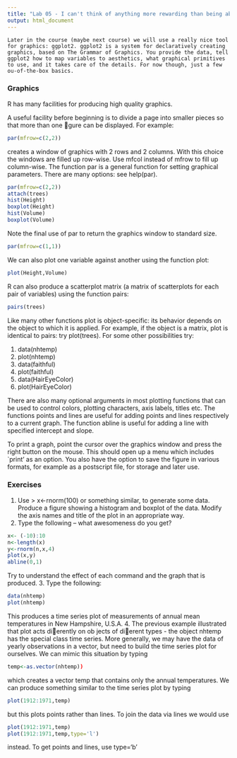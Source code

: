```yaml
---
title: "Lab 05 - I can't think of anything more rewarding than being able to express yourself to others through painting. - Bob Ross"
output: html_document
---
```



```marginfigure
Later in the course (maybe next course) we will use a really nice tool for graphics: ggplot2. ggplot2 is a system for declaratively creating graphics, based on The Grammar of Graphics. You provide the data, tell ggplot2 how to map variables to aesthetics, what graphical primitives to use, and it takes care of the details. For now though, just a few ou-of-the-box basics. 
```

### Graphics
R has many facilities for producing high quality graphics. 

A useful facility before beginning is to divide a page into smaller pieces so that more than one gure can be displayed. For example:
```r
par(mfrow=c(2,2))
```

creates a window of graphics with 2 rows and 2 columns. With this choice the windows are filled
up row-wise. Use mfcol instead of mfrow to fill up column-wise. The function par is a general
function for setting graphical parameters. There are many options: see help(par).
```r
par(mfrow=c(2,2))
attach(trees)
hist(Height)
boxplot(Height)
hist(Volume)
boxplot(Volume)
```
Note the final use of par to return the graphics window to standard size.
```r
par(mfrow=c(1,1))
```

We can also plot one variable against another using the function plot:
```r
plot(Height,Volume)
```
R can also produce a scatterplot matrix (a matrix of scatterplots for each pair of variables)
using the function pairs:
```r
pairs(trees)
```
Like many other functions plot is object-specific: its behavior depends on the
object to which it is applied. For example, if the object is a matrix, plot is identical to pairs: try
plot(trees). For some other possibilities try:

1. data(nhtemp)
2. plot(nhtemp)
3. data(faithful)
4. plot(faithful)
5. data(HairEyeColor)
6. plot(HairEyeColor)

There are also many optional arguments in most plotting functions that can be used to control
colors, plotting characters, axis labels, titles etc. The functions points and lines are useful for
adding points and lines respectively to a current graph. The function abline is useful for adding
a line with specified intercept and slope.

To print a graph, point the cursor over the graphics window and press the right button on the
mouse. This should open up a menu which includes `print' as an option. You also have the option
to save the figure in various formats, for example as a postscript file, for storage and later use.

### Exercises
1. Use
  > x<-rnorm(100)
or something similar, to generate some data. Produce a figure showing a histogram and
boxplot of the data. Modify the axis names and title of the plot in an appropriate way.
2. Type the following -- what awesomeness do you get?
```r
x<- (-10):10
n<-length(x)
y<-rnorm(n,x,4)
plot(x,y)
abline(0,1)
```

Try to understand the effect of each command and the graph that is produced.
3. Type the following:
```r
data(nhtemp)
plot(nhtemp)
```
This produces a time series plot of measurements of annual mean temperatures in New Hampshire, U.S.A.
4. The previous example illustrated that plot acts dierently on ob jects of dierent types - the
object nhtemp has the special class time series. More generally, we may have the data of
yearly observations in a vector, but need to build the time series plot for ourselves. We can
mimic this situation by typing
```r
temp<-as.vector(nhtemp))
```
which creates a vector temp that contains only the annual temperatures. We can produce
something similar to the time series plot by typing
```r
plot(1912:1971,temp)
```
but this plots points rather than lines. To join the data via lines we would use
```r
plot(1912:1971,temp)
plot(1912:1971,temp,type='l')
```
instead. To get points and lines, use type='b' 
